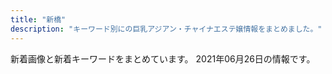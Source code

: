 ```yaml
---
title: "新橋"
description: "キーワード別にの巨乳アジアン・チャイナエステ嬢情報をまとめました。"
---
```


新着画像と新着キーワードをまとめています。
2021年06月26日の情報です。

<DmmAffiliateIns />
<KeywordTable
  shops={
    [
    {
        "keywords": {},
        "name": "\u672a\u6765",
        "url": "http://kokoro-spa.info/",
        "station": "JR\u65b0\u6a4b\u99c5\u70cf\u68ee\u53e3",
        "img_links": [
            "http://kokoro-spa.info/img/ttl_info.png",
            "http://kokoro-spa.info/img/pickup.jpg",
            "http://kokoro-spa.info/img/shop/kanban.jpg",
            "http://kokoro-spa.info/img/ttl_news.png",
            "http://kokoro-spa.info/img/qrcode.png",
            "http://kokoro-spa.info/img/shop/no-pic.jpg",
            "http://kokoro-spa.info/img/slider/2.jpg"
        ]
    },
    {
        "station": "JR\u6d5c\u677e\u753a\u99c5\u5357\u53e3",
        "name": "\u6c34\u7121\u6708\uff5e\u307f\u306a\u3065\u304d\uff5e",
        "url": "https://minazuki-tokyo.com/",
        "keywords": {
            "87": 4,
            "83": 4,
            "90": 4,
            "86": 4,
            "85": 4
        },
        "img_links": [
            "https://minazuki-tokyo.com/wp-content/uploads/2021/02/top2.png",
            "https://minazuki-tokyo.com/wp-content/uploads/2021/02/koyuri.png",
            "https://minazuki-tokyo.com/wp-content/uploads/2021/02/haru.png",
            "https://minazuki-tokyo.com/wp-content/uploads/2021/02/ayu.png",
            "https://minazuki-tokyo.com/wp-content/uploads/2020/11/photo02.png",
            "https://minazuki-tokyo.com/wp-content/uploads/2021/02/sm01.png",
            "https://minazuki-tokyo.com/wp-content/uploads/2020/11/photo01.png",
            "https://minazuki-tokyo.com/wp-content/uploads/2021/02/top1.png",
            "https://minazuki-tokyo.com/wp-content/uploads/2021/02/t03.png",
            "https://minazuki-tokyo.com/wp-content/uploads/2021/02/t01.png",
            "https://minazuki-tokyo.com/wp-content/uploads/2021/02/yuyu.png",
            "https://minazuki-tokyo.com/wp-content/uploads/2020/11/photo05.png",
            "https://minazuki-tokyo.com/wp-content/uploads/2021/02/haru.jpg",
            "https://minazuki-tokyo.com/wp-content/uploads/2021/02/ayu.jpg",
            "https://minazuki-tokyo.com/wp-content/uploads/2021/02/sm03.png",
            "https://minazuki-tokyo.com/wp-content/uploads/2021/03/top10.png",
            "https://minazuki-tokyo.com/wp-content/uploads/2020/11/photo04.png",
            "https://minazuki-tokyo.com/wp-content/uploads/2021/02/yumi.jpg",
            "https://minazuki-tokyo.com/wp-content/uploads/2021/02/t05.png",
            "https://minazuki-tokyo.com/wp-content/uploads/2021/02/t07.png",
            "https://minazuki-tokyo.com/wp-content/uploads/2021/02/t08.png",
            "https://minazuki-tokyo.com/wp-content/uploads/2021/02/price.png",
            "https://minazuki-tokyo.com/wp-content/uploads/2021/02/cam.png",
            "https://minazuki-tokyo.com/wp-content/uploads/2021/02/koyuri-1.jpg",
            "https://minazuki-tokyo.com/wp-content/uploads/2021/02/sm04.png",
            "https://minazuki-tokyo.com/wp-content/uploads/2021/02/yumi.png",
            "https://minazuki-tokyo.com/wp-content/uploads/2021/02/t06.png",
            "https://minazuki-tokyo.com/wp-content/uploads/2021/02/t02.png",
            "https://minazuki-tokyo.com/wp-content/uploads/2021/02/t04.png",
            "https://minazuki-tokyo.com/wp-content/uploads/2021/02/yuyu2.jpg",
            "https://minazuki-tokyo.com/wp-content/uploads/2020/11/photo03.png",
            "https://minazuki-tokyo.com/wp-content/uploads/2021/02/sm02.png",
            "https://minazuki-tokyo.com/wp-content/uploads/2021/02/2-09.png"
        ]
    },
    {
        "img_links": [
            "http://shiawase.mssg.jp/images/staff/staff_top.jpg",
            "http://shiawase.mssg.jp/images/gallery/gallery_404.jpg",
            "http://shiawase.mssg.jp/images/gallery/gallery_103.jpg",
            "http://shiawase.mssg.jp/images/staff_image/staff_d08b.jpg",
            "http://shiawase.mssg.jp/images/top/top_03.jpg",
            "http://shiawase.mssg.jp/images/gallery/gallery_102.jpg",
            "http://shiawase.mssg.jp/images/staff/sta_04.jpg",
            "http://shiawase.mssg.jp/images/staff/sta_021.jpg",
            "http://shiawase.mssg.jp/images/staff/sta_022.jpg",
            "http://shiawase.mssg.jp/images/system/syatem_303.jpg",
            "http://shiawase.mssg.jp/images/staff_one/staff_one_03.jpg",
            "http://shiawase.mssg.jp/images/staff_one/staff_one_07.png",
            "http://shiawase.mssg.jp/images/home/QR.png",
            "http://shiawase.mssg.jp/images/home/index_qup.jpg",
            "http://shiawase.mssg.jp/images/system/syatem_301.jpg",
            "http://shiawase.mssg.jp/images/gallery/gallery_top.jpg",
            "http://shiawase.mssg.jp/images/system/syatem_302.jpg",
            "http://shiawase.mssg.jp/images/home/index_tel.jpg",
            "http://shiawase.mssg.jp/images/top/top_04.jpg",
            "http://shiawase.mssg.jp/images/staff_image/staff_d010a.jpg",
            "http://shiawase.mssg.jp/images/home/index_04.jpg",
            "http://shiawase.mssg.jp/images/top/top_06.jpg",
            "http://shiawase.mssg.jp/images/staff/sta_015.jpg",
            "http://shiawase.mssg.jp/images/gallery/gallery_104.jpg",
            "http://shiawase.mssg.jp/images/staff_one/staff_one_top.jpg",
            "http://shiawase.mssg.jp/images/top/top_08.png",
            "http://shiawase.mssg.jp/images/staff_one/staff_one_01.jpg",
            "http://shiawase.mssg.jp/images/staff_image/staff_d08a.jpg",
            "http://shiawase.mssg.jp/images/staff_image/staff_d07a.jpg",
            "http://shiawase.mssg.jp/images/staff_one/staff_one_02.jpg",
            "http://shiawase.mssg.jp/images/gallery/gallery_403.jpg",
            "http://shiawase.mssg.jp/images/top/top_01.jpg",
            "http://shiawase.mssg.jp/images/staff/sta_023.jpg",
            "http://shiawase.mssg.jp/images/staff_one/staff_one_05.jpg",
            "http://shiawase.mssg.jp/images/top/top_05.jpg",
            "http://shiawase.mssg.jp/images/gallery/gallery_401.jpg",
            "http://shiawase.mssg.jp/images/staff_one/staff_one_04.jpg",
            "http://shiawase.mssg.jp/images/gallery/gallery_402.jpg",
            "http://shiawase.mssg.jp/images/gallery/gallery_101.jpg",
            "http://shiawase.mssg.jp/images/staff/sta_0z9.jpg",
            "http://shiawase.mssg.jp/images/staff/sta_0z11.jpg",
            "http://shiawase.mssg.jp/images/staff_image/staff_d07b.jpg",
            "http://shiawase.mssg.jp/images/staff_one/staff_one_08.png",
            "http://shiawase.mssg.jp/images/home/index_03.jpg",
            "http://shiawase.mssg.jp/images/staff/sta_0z8.jpg",
            "http://shiawase.mssg.jp/images/gallery/gallery_01.jpg",
            "http://shiawase.mssg.jp/images/staff/sta_012.jpg",
            "http://shiawase.mssg.jp/images/top/top_02.jpg",
            "http://shiawase.mssg.jp/images/home/index_page_top.jpg",
            "http://shiawase.mssg.jp/images/home/top_qp.jpg",
            "http://shiawase.mssg.jp/images/staff/sta_010.jpg"
        ],
        "name": "\u3057\u3042\u308f\u305b\uff5eSHIAWASE\uff5e",
        "url": "http://shiawase.mssg.jp/",
        "keywords": {},
        "station": "JR\u7530\u753a\u99c5\u897f\u53e3"
    },
    {
        "name": "Aroma Coco8",
        "station": "JR\u65b0\u6a4b\u99c5\u70cf\u68ee\u53e3",
        "keywords": {
            "E": 6,
            "D": 5,
            "G": 1,
            "\u30bb\u30af\u30b7\u30fc": 1,
            "F": 1,
            "\u4e73": 3,
            "\u80f8": 2
        },
        "url": "https://aroma-queen.work/",
        "img_links": [
            "https://aroma-queen.work/images/st/st_angel_2.jpg",
            "https://aroma-queen.work/images/st/st_pink_2.jpg",
            "https://aroma-queen.work/images/st/st_kaori_2.jpg",
            "https://aroma-queen.work/images/st/st_maisy.jpg",
            "https://aroma-queen.work/images/st/st_hana_1.jpg",
            "https://aroma-queen.work/images/st/st_saya_1.jpg",
            "https://aroma-queen.work/images/st/st_koy_2.jpg",
            "https://aroma-queen.work/images/st/st_hana_2.jpg",
            "https://aroma-queen.work/images/st/st_dan_2.jpg",
            "https://aroma-queen.work/images/st/st_17.jpg",
            "https://aroma-queen.work/images/st/st_koko.jpg",
            "https://aroma-queen.work/images/st/st_jerry.jpg",
            "https://aroma-queen.work/images/st/st_bibi.jpg",
            "https://aroma-queen.work/images/st/st_20.jpg",
            "https://aroma-queen.work/images/st/st_joy_1.jpg",
            "https://aroma-queen.work/images/st/st_dan_1.jpg",
            "https://aroma-queen.work/images/st/st_ai_1.jpg",
            "https://aroma-queen.work/images/st/st_yuri_3.jpg",
            "https://aroma-queen.work/images/st/st_bibi_2.jpg",
            "https://aroma-queen.work/images/st/st_ou_3.jpg",
            "https://aroma-queen.work/images/st/st_aigo.jpg",
            "https://aroma-queen.work/images/st/st_pink_3.jpg",
            "https://aroma-queen.work/images/week_campaign.jpg",
            "https://aroma-queen.work/images/st/st_14_1.jpg",
            "https://aroma-queen.work/images/st/st_party_2.jpg",
            "https://aroma-queen.work/images/st/st_angel_3.jpg",
            "https://aroma-queen.work/images/st/st_maya_1.jpg",
            "https://aroma-queen.work/images/st/st_rena_2.jpg",
            "https://aroma-queen.work/images/st/st_cake_1.jpg",
            "https://aroma-queen.work/images/st/st_bibi_1.jpg",
            "https://aroma-queen.work/images/st/st_cindy.jpg",
            "https://aroma-queen.work/images/st/st_yuri_4.jpg",
            "https://aroma-queen.work/images/st/st_nanako.jpg",
            "https://aroma-queen.work/images/st/st_mai_1.jpg",
            "https://aroma-queen.work/images/st/st_21.jpg",
            "https://aroma-queen.work/images/st/st_min_2.jpg",
            "https://aroma-queen.work/images/top_campaign_spring.jpg",
            "https://aroma-queen.work/images/st/st_18.jpg",
            "https://aroma-queen.work/images/st/st_lucy_3.jpg",
            "https://aroma-queen.work/images/top.png",
            "https://aroma-queen.work/images/st/st_5_2.jpg",
            "https://aroma-queen.work/images/st/st_mayumi_2.jpg",
            "https://aroma-queen.work/images/st/st_5_1.jpg",
            "https://aroma-queen.work/images/st/st_chiba_2.jpg",
            "https://aroma-queen.work/images/st/st_joy.jpg",
            "https://aroma-queen.work/images/st/st_ou_1.jpg",
            "https://aroma-queen.work/images/st/st_rei_2.jpg",
            "https://aroma-queen.work/images/st/st_risa_1.jpg",
            "https://aroma-queen.work/images/st/st_nori.jpg",
            "https://aroma-queen.work/images/st/st_.jpg",
            "https://aroma-queen.work/images/st/st_yuri_2.jpg",
            "https://aroma-queen.work/images/st/st_nami_1.jpg",
            "https://aroma-queen.work/images/st/st_kou1.jpg",
            "https://aroma-queen.work/images/st/st_yuri.jpg",
            "https://aroma-queen.work/images/st/st_honey_1.jpg",
            "https://aroma-queen.work/images/st/st_13.jpg",
            "https://aroma-queen.work/images/st/st_ai1.jpg",
            "https://aroma-queen.work/images/st/st_25.jpg",
            "https://aroma-queen.work/images/st/st_gei.jpg",
            "https://aroma-queen.work/images/st/st_yuyu.jpg",
            "https://aroma-queen.work/images/st/st_yumi.jpg",
            "https://aroma-queen.work/images/st/st_22.jpg",
            "https://aroma-queen.work/images/st/st_sofea_2.jpg",
            "https://aroma-queen.work/images/st/st_ryuu_2.jpg",
            "https://aroma-queen.work/images/st/st_nanako2.jpg",
            "https://aroma-queen.work/images/st/st_mimi_1.jpg",
            "https://aroma-queen.work/images/st/st_get_3.jpg",
            "https://aroma-queen.work/images/st/st_sayuri_1.jpg",
            "https://aroma-queen.work/images/st/st_rei_3.jpg",
            "https://aroma-queen.work/images/st/st_saya_2.jpg",
            "https://aroma-queen.work/images/st/st_miki.jpg",
            "https://aroma-queen.work/images/st/st_mirror_3.jpg",
            "https://aroma-queen.work/images/st/st_kaori_1.jpg",
            "https://aroma-queen.work/images/st/st_huxa.jpg",
            "https://aroma-queen.work/images/st/st_ami_2.jpg",
            "https://aroma-queen.work/images/st/st_mayumi_1.jpg",
            "https://aroma-queen.work/images/st/st_7_1.jpg",
            "https://aroma-queen.work/images/st/st_eri.jpg",
            "https://aroma-queen.work/images/st/st_kou2.jpg",
            "https://aroma-queen.work/images/st/st_nuna.jpg",
            "https://aroma-queen.work/images/st/st_koko_1.jpg",
            "https://aroma-queen.work/images/st/st_aya.jpg",
            "https://aroma-queen.work/images/st/st_rinda_1.jpg",
            "https://aroma-queen.work/images/st/st_shizuka_1.jpg",
            "https://aroma-queen.work/images/st/st_rinda_2.jpg",
            "https://aroma-queen.work/images/st/st_rei.jpg",
            "https://aroma-queen.work/images/st/st_aya_1.jpg",
            "https://aroma-queen.work/images/st/st_10_1.jpg",
            "https://aroma-queen.work/images/st/st_four1.jpg",
            "https://aroma-queen.work/images/st/st_ai.jpg",
            "https://aroma-queen.work/images/st/st_nina_3.jpg",
            "https://aroma-queen.work/images/st/st_nana.jpg",
            "https://aroma-queen.work/images/st/st_min_4.jpg",
            "https://aroma-queen.work/images/st/st_jasmine_1.jpg",
            "https://aroma-queen.work/images/top2.png",
            "https://aroma-queen.work/images/st/st_coco_1.jpg",
            "https://aroma-queen.work/images/st/st_chiba_1.jpg",
            "https://aroma-queen.work/images/st/st_hara.jpg",
            "https://aroma-queen.work/images/st/st_nana_1.jpg",
            "https://aroma-queen.work/images/st/st_kiki2.jpg",
            "https://aroma-queen.work/images/st/st_hara3.jpg",
            "https://aroma-queen.work/images/st/st_pink_1.jpg",
            "https://aroma-queen.work/images/st/st_10_2.jpg",
            "https://aroma-queen.work/images/st/st_anan.jpg",
            "https://aroma-queen.work/images/st/st_emi_1.jpg",
            "https://aroma-queen.work/images/st/st_saya_0.jpg",
            "https://aroma-queen.work/images/st/st_kiki_1.jpg",
            "https://aroma-queen.work/images/st/st_nanako3.jpg",
            "https://aroma-queen.work/images/st/st_ou_2.jpg",
            "https://aroma-queen.work/images/st/st_19.jpg",
            "https://aroma-queen.work/images/st/st_jj_1.jpg",
            "https://aroma-queen.work/images/st/st_chiba_4.jpg",
            "https://aroma-queen.work/images/st/st_5_3.jpg",
            "https://aroma-queen.work/images/st/st_minto_1.jpg",
            "https://aroma-queen.work/images/st/st_rinda_6.jpg",
            "https://aroma-queen.work/images/st/st_sakura_1.jpg",
            "https://aroma-queen.work/images/st/st_pink_4.jpg",
            "https://aroma-queen.work/images/st/st_aiko_1.jpg",
            "https://aroma-queen.work/images/st/st_nuna3.jpg",
            "https://aroma-queen.work/images/st/st_nan.jpg",
            "https://aroma-queen.work/images/top_campaign_dec.jpg",
            "https://aroma-queen.work/images/st/st_joy_2.jpg",
            "https://aroma-queen.work/images/st/st_mirror_2.jpg",
            "https://aroma-queen.work/images/st/st_kei.jpg",
            "https://aroma-queen.work/images/st/st_aiko_2.jpg",
            "https://aroma-queen.work/images/st/st_emi.jpg",
            "https://aroma-queen.work/images/st/st_16_1.jpg"
        ]
    },
    {
        "keywords": {},
        "station": "JR\u7530\u753a\u99c5\u897f\u53e3",
        "img_links": [
            "https://static.wixstatic.com/media/c0eb72_9f57c6ba804e4a55805040f7832a3bb9~mv2.png",
            "https://static.wixstatic.com/media/c0eb72_026f8703429f4d1a93067d6664ba9e24~mv2.png",
            "https://static.wixstatic.com/media/c0eb72_068fd8e3a6034963bb1dcf1002759294~mv2.png",
            "https://static.wixstatic.com/media/c0eb72_43f5a28bd3004602b64ed4bc3095af0e~mv2.png",
            "https://static.wixstatic.com/media/c0eb72_349ce6f6faed4c09b9ec1e412ba7a370~mv2.jpg"
        ],
        "name": "\u68ee\u306e\u9999",
        "url": "https://www.morinokaori-massage.com/"
    },
    {
        "keywords": {},
        "url": "http://yukizhouse00.web.fc2.com/",
        "img_links": [
            "http://yukizhouse00.web.fc2.com/images/portfolio/work-6.jpg",
            "http://yukizhouse00.web.fc2.com/images/portfolio/work-5.jpg",
            "http://yukizhouse00.web.fc2.com/images/slider/slid1.jpg",
            "http://yukizhouse00.web.fc2.com/images/portfolio/work-4.jpg",
            "http://yukizhouse00.web.fc2.com/images/slider/slid2.jpg",
            "http://yukizhouse00.web.fc2.com/images/portfolio/work-3.jpg",
            "http://yukizhouse00.web.fc2.com/images/portfolio/work-2.jpg",
            "http://yukizhouse00.web.fc2.com/images/portfolio/work-1.jpg"
        ],
        "name": "Yuki\u2019s House",
        "station": "JR\u6d5c\u677e\u753a\u99c5\u5357\u53e3"
    },
    {
        "name": "\u3082\u307f\u6975",
        "keywords": {
            "E": 4,
            "\u30bb\u30af\u30b7\u30fc": 3,
            "87": 28,
            "D": 20,
            "C": 19
        },
        "img_links": [
            "http://www.momigoku.mensest.com/files/001-02.jpg",
            "http://www.momigoku.mensest.com/files/002-03.jpg",
            "http://www.momigoku.mensest.com/files/003-02.jpg",
            "http://www.momigoku.mensest.com/files/007-03.jpg",
            "http://www.momigoku.mensest.com/files/004.jpg",
            "http://www.momigoku.mensest.com/images/mobile.jpg",
            "http://www.momigoku.mensest.com/files/007-02.jpg",
            "http://www.momigoku.mensest.com/files/004-03.jpg",
            "http://www.momigoku.mensest.com/files/007.jpg",
            "http://www.momigoku.mensest.com/files/006-02.jpg",
            "http://www.momigoku.mensest.com/files/005.jpg",
            "http://www.momigoku.mensest.com/files/006.jpg",
            "http://www.momigoku.mensest.com/images/r3.jpg",
            "http://www.momigoku.mensest.com/photo_news/upimg/8319560bd95f8c3e68_0.jpg",
            "http://www.momigoku.mensest.com/files/003.jpg",
            "http://www.momigoku.mensest.com/files/003-03.jpg",
            "http://www.momigoku.mensest.com/files/005-03.jpg",
            "http://www.momigoku.mensest.com/photo_news/upimg/3223360c02f1517deb_0.jpg",
            "http://www.momigoku.mensest.com/files/002-02.jpg",
            "http://www.momigoku.mensest.com/images/line.png",
            "http://www.momigoku.mensest.com/files/005-02.jpg",
            "http://www.momigoku.mensest.com/files/001-03.jpg",
            "http://www.momigoku.mensest.com/files/002.jpg",
            "http://www.momigoku.mensest.com/files/004-02.jpg",
            "http://www.momigoku.mensest.com/files/006-03.jpg",
            "http://www.momigoku.mensest.com/files/001.jpg"
        ],
        "url": "http://www.momigoku.mensest.com/",
        "station": "JR\u65b0\u6a4b\u99c5\u70cf\u68ee\u53e3"
    },
    {
        "img_links": [
            "http://www.es-tokyo.link/images/mobile.jpg",
            "http://www.es-tokyo.link/images/interior_t.jpg",
            "http://www.es-tokyo.link/images/25.jpg",
            "http://www.es-tokyo.link/img/momoko1.jpg",
            "http://www.es-tokyo.link/images/30.jpg",
            "http://www.es-tokyo.link/img/izumi1.jpg",
            "http://www.es-tokyo.link/images/20.jpg",
            "http://www.es-tokyo.link/images/news.jpg",
            "http://www.es-tokyo.link/images/sys2.jpg",
            "http://www.es-tokyo.link/img/naomi1.jpg",
            "http://www.es-tokyo.link/img/kaori1.jpg",
            "http://www.es-tokyo.link/images/sys1.jpg",
            "http://www.es-tokyo.link/img/yui1.jpg",
            "http://www.es-tokyo.link/images/24.jpg",
            "http://www.es-tokyo.link/images/tel.jpg",
            "http://www.es-tokyo.link/images/int1.jpg",
            "http://www.es-tokyo.link/img/hikari1.jpg",
            "http://www.es-tokyo.link/img/ami1.jpg",
            "http://www.es-tokyo.link/images/19.jpg",
            "http://www.es-tokyo.link/images/head.jpg",
            "http://www.es-tokyo.link/images/27.jpg",
            "http://www.es-tokyo.link/images/b1.jpg",
            "http://www.es-tokyo.link/images/staff_t.jpg",
            "http://www.es-tokyo.link/images/22.jpg",
            "http://www.es-tokyo.link/images/s1.png",
            "http://www.es-tokyo.link/img/erin2.jpg",
            "http://www.es-tokyo.link/images/b2.jpg",
            "http://www.es-tokyo.link/img/rin1.jpg",
            "http://www.es-tokyo.link/img/suzu1.jpg",
            "http://www.es-tokyo.link/images/32.jpg",
            "http://www.es-tokyo.link/images/31.jpg",
            "http://www.es-tokyo.link/images/5.jpg",
            "http://www.es-tokyo.link/images/28.jpg",
            "http://www.es-tokyo.link/img/minami1.jpg",
            "http://www.es-tokyo.link/images/newface.jpg",
            "http://www.es-tokyo.link/images/b3.jpg",
            "http://www.es-tokyo.link/images/9.jpg",
            "http://www.es-tokyo.link/img/mayu1.jpg",
            "http://www.es-tokyo.link/img/minami2.jpg",
            "http://www.es-tokyo.link/images/3.jpg",
            "http://www.es-tokyo.link/img/miwa1.jpg",
            "http://www.es-tokyo.link/images/23.jpg",
            "http://www.es-tokyo.link/img/izumi2.jpg",
            "http://www.es-tokyo.link/images/int2.jpg",
            "http://www.es-tokyo.link/img/erin1.jpg",
            "http://www.es-tokyo.link/img/emili1.jpg"
        ],
        "station": "JR\u6d5c\u677e\u753a\u99c5\u5357\u53e3",
        "keywords": {},
        "url": "http://www.es-tokyo.link",
        "name": "Pandora*\u30d1\u30f3\u30c9\u30e9"
    },
    {
        "station": "JR\u65b0\u6a4b\u99c5\u70cf\u68ee\u53e3",
        "img_links": [
            "http://es-leon.link/photos/sites/45/2021/03/202103310417001.jpg",
            "http://es-leon.link/photos/sites/45/2021/02/2021022815420713.jpg",
            "http://es-leon.link/images/pagetop.jpg",
            "http://es-leon.link/photos/sites/45/2021/02/202102281658118.jpg",
            "http://es-leon.link/photos/sites/45/2020/10/2020100103284496.jpg",
            "http://es-leon.link/images/card.png",
            "http://es-leon.link/photos/sites/45/2021/04/2021043013393443.jpg",
            "http://es-leon.link/photos/sites/45/2021/04/2021043013395329.jpg",
            "http://es-leon.link/photos/sites/45/2021/04/202104301753091.jpg",
            "http://es-leon.link/photos/sites/45/2021/04/2021043018143110.jpg",
            "http://es-leon.link/images/slider02.jpg",
            "http://es-leon.link/photos/sites/45/2021/05/2021053003333110.jpg",
            "http://es-leon.link/photos/sites/45/2021/05/2021050416550882.jpg",
            "http://es-leon.link/images/profile.png",
            "http://es-leon.link/photos/sites/45/2021/03/2021033111035026.jpg",
            "http://es-leon.link/photos/sites/45/2021/02/2021022702210178.jpg",
            "http://es-leon.link/images/slider03.jpg",
            "http://es-leon.link/photos/sites/45/2021/03/2021033111023925.jpg",
            "http://es-leon.link/images/guide1.jpg",
            "http://es-leon.link/images/slider00.jpg",
            "http://es-leon.link/images/nav_link05_no.png",
            "http://es-leon.link/images/lineline.png",
            "http://es-leon.link/images/guide8.jpg",
            "http://es-leon.link/photos/sites/45/2021/04/2021043013400012.jpg",
            "http://es-leon.link/images/guide3.jpg",
            "http://es-leon.link/photos/sites/45/2021/05/2021050301212645.jpg",
            "http://es-leon.link/photos/sites/45/2021/05/2021053003320163.jpg",
            "http://es-leon.link/photos/sites/45/2021/02/2021022815431041.jpg",
            "http://es-leon.link/photos/sites/45/2020/10/2020101318402898.jpg",
            "http://es-leon.link/photos/sites/45/2021/05/2021050801322582.jpg",
            "http://es-leon.link/images/qr.png",
            "http://es-leon.link/photos/sites/45/2021/05/2021050612481738.jpg",
            "http://es-leon.link/photos/sites/45/2021/05/2021050416545177.jpg",
            "http://es-leon.link/photos/sites/45/2021/05/2021051217263416.jpg",
            "http://es-leon.link/images/nav_link03_no.png",
            "http://es-leon.link/photos/sites/45/2021/05/2021052608061121.jpg",
            "http://es-leon.link/photos/sites/45/2020/10/202010010328436.jpg",
            "http://es-leon.link/photos/sites/45/2021/05/2021050801323975.jpg",
            "http://es-leon.link/images/header.png",
            "http://es-leon.link/photos/sites/45/2021/05/2021052608044541.jpg",
            "http://es-leon.link/photos/sites/45/2021/04/2021041118451354.jpg",
            "http://es-leon.link/photos/sites/45/2021/02/2021022813195234.jpg",
            "http://es-leon.link/images/guide2.jpg",
            "http://es-leon.link/photos/sites/45/2020/10/2020101404192576.jpg",
            "http://es-leon.link/images/guide5.jpg",
            "http://es-leon.link/photos/sites/45/2021/05/2021050612492894.jpg",
            "http://es-leon.link/photos/sites/45/2021/03/2021033111032173.jpg",
            "http://es-leon.link/photos/sites/45/2021/03/2021033111033425.jpg",
            "http://es-leon.link/photos/sites/45/2021/05/2021053003331795.jpg",
            "http://es-leon.link/photos/sites/45/2021/05/2021052608131497.jpg",
            "http://es-leon.link/photos/sites/45/2020/10/2020100103205050.jpg",
            "http://es-leon.link/images/nav_link06_no.png",
            "http://es-leon.link/photos/sites/45/2021/03/2021031222420647.jpg",
            "http://es-leon.link/photos/sites/45/2021/05/2021050801330145.jpg",
            "http://es-leon.link/images/guide2.png",
            "http://es-leon.link/photos/sites/45/2021/02/2021022813203297.jpg",
            "http://es-leon.link/photos/sites/45/2021/03/2021041002184750.jpg",
            "http://es-leon.link/photos/sites/45/2021/06/2021062605513683.jpg",
            "http://es-leon.link/photos/sites/45/2021/04/2021041118464285.jpg",
            "http://es-leon.link/images/img_info.jpg",
            "http://es-leon.link/images/guide1.png",
            "http://es-leon.link/photos/sites/45/2020/10/2020101318300043.jpg",
            "http://es-leon.link/images/nav_link01_no.png",
            "http://es-leon.link/images/nav_link07_no.png",
            "http://es-leon.link/images/nav_link04_no.png",
            "http://es-leon.link/photos/sites/45/2020/10/2020101318294854.jpg",
            "http://es-leon.link/photos/sites/45/2021/02/2021021014235421.jpg",
            "http://es-leon.link/images/guide4.jpg",
            "http://es-leon.link/photos/sites/45/2021/03/2021031222423325.jpg",
            "http://es-leon.link/photos/sites/45/2021/05/2021050617464464.jpg",
            "http://es-leon.link/images/slider04.jpg",
            "http://es-leon.link/images/nav_link02_no.png",
            "http://es-leon.link/photos/sites/45/2020/10/2020100103205130.jpg",
            "http://es-leon.link/images/slider01.jpg",
            "http://es-leon.link/photos/sites/45/2020/11/2020111904152242.jpg",
            "http://es-leon.link/images/guide7.jpg",
            "http://es-leon.link/photos/sites/45/2020/10/2020101318404076.jpg",
            "http://es-leon.link/images/guide6.jpg",
            "http://es-leon.link/photos/sites/45/2021/06/2021061018070213.jpg"
        ],
        "keywords": {
            "86": 3,
            "85": 8,
            "\u80f8": 1,
            "88": 6,
            "92": 3,
            "84": 5,
            "87": 2,
            "90": 2
        },
        "url": "http://es-leon.link/",
        "name": "LEON"
    },
    {
        "name": "Tami",
        "url": "http://body-heal.net/",
        "img_links": [
            "http://body-heal.net/uploadfiles/images/campaignBodyHealNet.jpg",
            "http://body-heal.net/images/access/05.jpg",
            "http://body-heal.net/images/access/02.jpg",
            "http://body-heal.net/images/show.jpg",
            "http://body-heal.net/staffPhoto/b20180721035111.jpg",
            "http://body-heal.net/images/store/06.jpg",
            "http://body-heal.net/staffPhoto/b20190608220420.jpg",
            "http://body-heal.net/staffPhoto/b20190120201033.jpg",
            "http://body-heal.net/images/store/05.jpg",
            "http://body-heal.net/images/access/01.jpg",
            "http://body-heal.net/images/store/04.jpg",
            "http://body-heal.net/images/access/03.jpg",
            "http://body-heal.net/images/store/01.jpg",
            "http://body-heal.net/staffPhoto/b20190218130854.jpg",
            "http://body-heal.net/staffPhoto/b20190117105438.jpg",
            "http://body-heal.net/images/access/04.jpg",
            "http://body-heal.net/staffPhoto/b20190608222039.jpg",
            "http://body-heal.net/staffPhoto/b20180926231950.jpg",
            "http://body-heal.net/js/sliderLine/slide_prev.png",
            "http://body-heal.net/js/sliderLine/slide_next.png"
        ],
        "station": "JR\u7530\u753a\u99c5\u4e09\u7530\u53e3",
        "keywords": {
            "87": 6,
            "E": 6,
            "84": 4,
            "85": 4,
            "88": 10
        }
    },
    {
        "keywords": {
            "D": 1,
            "E": 1,
            "F": 1
        },
        "img_links": [
            "https://hamamatsucho-mensesthe.com/staff/yuyu-l1.jpg",
            "https://hamamatsucho-mensesthe.com/2018/12/21/yuyu-s1.jpg",
            "https://hamamatsucho-mensesthe.com/staff/yoko-l1.jpg",
            "https://hamamatsucho-mensesthe.com/icon/line.png",
            "https://hamamatsucho-mensesthe.com/2017/10/08/ruru-s1.jpg",
            "https://hamamatsucho-mensesthe.com/2018/03/02/anna-s1.jpg",
            "https://hamamatsucho-mensesthe.com/nana03.png",
            "https://hamamatsucho-mensesthe.com/staff2/wp-content/uploads/2021/06/miki01.png",
            "https://hamamatsucho-mensesthe.com/room/1.jpg",
            "https://hamamatsucho-mensesthe.com/button/home.png",
            "https://hamamatsucho-mensesthe.com/kumi1.jpg",
            "https://hamamatsucho-mensesthe.com/images/clear.png",
            "https://hamamatsucho-mensesthe.com/staff/arisa-l1.jpg",
            "https://hamamatsucho-mensesthe.com/room/2.jpg",
            "https://hamamatsucho-mensesthe.com/images/main-sp.jpg",
            "https://hamamatsucho-mensesthe.com/images/flower.png",
            "https://hamamatsucho-mensesthe.com/2018/11/23/arisa-s1.jpg",
            "https://hamamatsucho-mensesthe.com/staff/nana-l1.jpg",
            "https://hamamatsucho-mensesthe.com/images/header3.png",
            "https://hamamatsucho-mensesthe.com/menu/info.png",
            "https://hamamatsucho-mensesthe.com/staff/nana-s1.jpg",
            "https://hamamatsucho-mensesthe.com/room/4.jpg",
            "https://hamamatsucho-mensesthe.com/staff/arisa-s1.jpg",
            "https://hamamatsucho-mensesthe.com/icon/google_plus.png",
            "https://hamamatsucho-mensesthe.com/room/esthe1.jpg",
            "https://hamamatsucho-mensesthe.com/staff/koko-s1.jpg",
            "https://hamamatsucho-mensesthe.com/2018/06/08/hana-s2.jpg",
            "https://hamamatsucho-mensesthe.com/menu/home.png",
            "https://hamamatsucho-mensesthe.com/room/esthe3.jpg",
            "https://hamamatsucho-mensesthe.com/icon/twitter.png",
            "https://hamamatsucho-mensesthe.com/staff/yuyu-s1.jpg",
            "https://hamamatsucho-mensesthe.com/menu/friend.png",
            "https://hamamatsucho-mensesthe.com/images/main1.jpg",
            "https://hamamatsucho-mensesthe.com/menu/gallery.png",
            "https://hamamatsucho-mensesthe.com/staff2/wp-content/uploads/2021/06/linko05.png",
            "https://hamamatsucho-mensesthe.com/staff/koko-l1.jpg",
            "https://hamamatsucho-mensesthe.com/miyuki01.png",
            "https://hamamatsucho-mensesthe.com/images/footer-r.png",
            "https://hamamatsucho-mensesthe.com/button/staff.png",
            "https://hamamatsucho-mensesthe.com/room/3.jpg",
            "https://hamamatsucho-mensesthe.com/images/footer-l.png",
            "https://hamamatsucho-mensesthe.com/menu/sche.png",
            "https://hamamatsucho-mensesthe.com/2018/06/12/yoko-s1.jpg",
            "https://hamamatsucho-mensesthe.com/button/sche.png",
            "https://hamamatsucho-mensesthe.com/staff2/wp-content/uploads/2021/06/hime01.png",
            "https://hamamatsucho-mensesthe.com/room/esthe2.jpg",
            "https://hamamatsucho-mensesthe.com/icon/facebook.png",
            "https://hamamatsucho-mensesthe.com/staff/yoko-s1.jpg",
            "https://hamamatsucho-mensesthe.com/kumi2.jpg",
            "https://hamamatsucho-mensesthe.com/2018/12/21/koko-s1.jpg"
        ],
        "name": "Oriental Spa",
        "url": "https://hamamatsucho-mensesthe.com/",
        "station": "JR\u6d5c\u677e\u753a\u99c5\u5317\u53e3"
    },
    {
        "station": "JR\u7530\u753a\u99c5\u6771\u53e3",
        "url": "http://www.k-harunoie.info/",
        "name": "\u6625\u306e\u5bb6",
        "keywords": {},
        "img_links": [
            "http://www.k-harunoie.info/imge/staff_t.jpg",
            "http://www.k-harunoie.info/imge/sys.png",
            "http://www.k-harunoie.info/imge/int2.png",
            "http://www.k-harunoie.info/imge/p-2.jpg",
            "http://www.k-harunoie.info/imge/p-4.jpg",
            "http://www.k-harunoie.info/imge/service3.jpg",
            "http://www.k-harunoie.info/imge/interior_t.jpg",
            "http://www.k-harunoie.info/imge/service1.jpg",
            "http://www.k-harunoie.info/imge/p-1.jpg",
            "http://www.k-harunoie.info/imge/s1.png",
            "http://www.k-harunoie.info/imge/tel.png",
            "http://www.k-harunoie.info/imge/ta.png",
            "http://www.k-harunoie.info/imge/botton.jpg",
            "http://www.k-harunoie.info/imge/p-5.jpg",
            "http://www.k-harunoie.info/imge/s0.png",
            "http://www.k-harunoie.info/imge/service2.jpg"
        ]
    },
    {
        "station": "JR\u7530\u753a\u99c5\u6771\u53e3",
        "keywords": {
            "C": 16
        },
        "url": "http://tamachi-en.link/",
        "name": "\u7e01",
        "img_links": [
            "http://tamachi-en.link/images/g4.jpg",
            "http://tamachi-en.link/images/top.jpg",
            "http://tamachi-en.link/images/new1.jpg",
            "http://tamachi-en.link/images/g5.jpg",
            "http://tamachi-en.link/images/g0.jpg",
            "http://tamachi-en.link/images/mobile.png",
            "http://tamachi-en.link/images/g3.jpg",
            "http://tamachi-en.link/images/sakula.jpg",
            "http://tamachi-en.link/images/zi_staff.png",
            "http://tamachi-en.link/images/g6.jpg",
            "http://tamachi-en.link/images/g1.jpg",
            "http://tamachi-en.link/images/g2.jpg",
            "http://tamachi-en.link/images/zi_link.png",
            "http://tamachi-en.link/images/g8.jpg"
        ]
    },
    {
        "img_links": [
            "http://www.shiawasenojikan.esjp.info/files/015.jpg",
            "http://www.shiawasenojikan.esjp.info/images/mobile.jpg",
            "http://www.shiawasenojikan.esjp.info/files/003-03.jpg",
            "http://www.shiawasenojikan.esjp.info/images/int2.jpg",
            "http://www.shiawasenojikan.esjp.info/images/tel.jpg",
            "http://www.shiawasenojikan.esjp.info/files/010.jpg",
            "http://www.shiawasenojikan.esjp.info/images/link_t.jpg",
            "http://www.shiawasenojikan.esjp.info/files/010-02.jpg",
            "http://www.shiawasenojikan.esjp.info/files/009-03.jpg",
            "http://www.shiawasenojikan.esjp.info/images/interior_t.jpg",
            "http://www.shiawasenojikan.esjp.info/images/head.jpg",
            "http://www.shiawasenojikan.esjp.info/images/staff_t.jpg",
            "http://www.shiawasenojikan.esjp.info/images/news.jpg",
            "http://www.shiawasenojikan.esjp.info/files/001-03.jpg",
            "http://www.shiawasenojikan.esjp.info/files/009-02.jpg",
            "http://www.shiawasenojikan.esjp.info/images/sys3.jpg",
            "http://www.shiawasenojikan.esjp.info/files/001.jpg",
            "http://www.shiawasenojikan.esjp.info/files/003.jpg",
            "http://www.shiawasenojikan.esjp.info/files/010-03.jpg",
            "http://www.shiawasenojikan.esjp.info/files/015-02.jpg",
            "http://www.shiawasenojikan.esjp.info/files/001-02.jpg",
            "http://www.shiawasenojikan.esjp.info/files/015-03.jpg",
            "http://www.shiawasenojikan.esjp.info/files/003-02.jpg",
            "http://www.shiawasenojikan.esjp.info/files/009.jpg"
        ],
        "url": "http://www.shiawasenojikan.esjp.info/",
        "name": "\u5e78\u305b\u306e\u6642\u9593",
        "keywords": {
            "D": 5,
            "86": 1,
            "88": 1,
            "87": 3
        },
        "station": "JR\u65b0\u6a4b\u99c5\u65e5\u6bd4\u8c37\u53e3"
    },
    {
        "url": "https://hamamatsucho-esthe.work/",
        "name": "Artemis",
        "station": "JR\u6d5c\u677e\u753a\u99c5\u5317\u53e3",
        "img_links": [
            "https://hamamatsucho-esthe.work/room/2-l.jpg",
            "https://hamamatsucho-esthe.work/menu/info.png",
            "https://hamamatsucho-esthe.work/2021/05/20/mimi-s1.jpg",
            "https://hamamatsucho-esthe.work/room/esthe2.jpg",
            "https://hamamatsucho-esthe.work/images/footer-r.png",
            "https://hamamatsucho-esthe.work/images/flower.png",
            "https://hamamatsucho-esthe.work/2018/09/10/sora-s1.jpg",
            "https://hamamatsucho-esthe.work/2021/03/26/riri-s1.jpg",
            "https://hamamatsucho-esthe.work/staff/maki-l1.jpg",
            "https://hamamatsucho-esthe.work/staff/nana-l1.jpg",
            "https://hamamatsucho-esthe.work/staff/mimi-s1.jpg",
            "https://hamamatsucho-esthe.work/menu/blog.png",
            "https://hamamatsucho-esthe.work/icon/twitter.png",
            "https://hamamatsucho-esthe.work/button/staff.png",
            "https://hamamatsucho-esthe.work/staff/riri-l1.jpg",
            "https://hamamatsucho-esthe.work/2019/01/14/emi-s1.jpg",
            "https://hamamatsucho-esthe.work/icon/line.png",
            "https://hamamatsucho-esthe.work/2019/11/05/nanami-s1.jpg",
            "https://hamamatsucho-esthe.work/2020/01/05/yuki-s1.jpg",
            "https://hamamatsucho-esthe.work/menu/gallery.png",
            "https://hamamatsucho-esthe.work/images/main1.jpg",
            "https://hamamatsucho-esthe.work/staff/riri-s1.jpg",
            "https://hamamatsucho-esthe.work/kana01.png",
            "https://hamamatsucho-esthe.work/2020/11/06/momo-s1.jpg",
            "https://hamamatsucho-esthe.work/staff/yuki-l1.jpg",
            "https://hamamatsucho-esthe.work/button/blog.png",
            "https://hamamatsucho-esthe.work/2019/05/25/koko-s1.jpg",
            "https://hamamatsucho-esthe.work/2018/12/26/sayaka-s1.jpg",
            "https://hamamatsucho-esthe.work/room/1-l.jpg",
            "https://hamamatsucho-esthe.work/icon/google_plus.png",
            "https://hamamatsucho-esthe.work/room/4-l.jpg",
            "https://hamamatsucho-esthe.work/2018/09/10/misa-s1.jpg",
            "https://hamamatsucho-esthe.work/images/main-sp.jpg",
            "https://hamamatsucho-esthe.work/staff/riko-s1.jpg",
            "https://hamamatsucho-esthe.work/staff/nana-s1.jpg",
            "https://hamamatsucho-esthe.work/room/4-s.jpg",
            "https://hamamatsucho-esthe.work/2021/06/04/yuki-s1.jpg",
            "https://hamamatsucho-esthe.work/menu/friend.png",
            "https://hamamatsucho-esthe.work/2018/11/09/kana-s1.jpg",
            "https://hamamatsucho-esthe.work/images/qrcode.png",
            "https://hamamatsucho-esthe.work/room/1-s.jpg",
            "https://hamamatsucho-esthe.work/images/footer-l.png",
            "https://hamamatsucho-esthe.work/2019/06/14/riri-s1.jpg",
            "https://hamamatsucho-esthe.work/staff/mimi-l1.jpg",
            "https://hamamatsucho-esthe.work/menu/home.png",
            "https://hamamatsucho-esthe.work/2019/05/25/riko-s1.jpg",
            "https://hamamatsucho-esthe.work/room/esthe3.jpg",
            "https://hamamatsucho-esthe.work/room/3-s.jpg",
            "https://hamamatsucho-esthe.work/icon/facebook.png",
            "https://hamamatsucho-esthe.work/staff/maki-s1.jpg",
            "https://hamamatsucho-esthe.work/room/esthe1.jpg",
            "https://hamamatsucho-esthe.work/button/home.png",
            "https://hamamatsucho-esthe.work/2020/07/30/maki-s1.jpg",
            "https://hamamatsucho-esthe.work/staff/yuki-s1.jpg",
            "https://hamamatsucho-esthe.work/room/3-l.jpg",
            "https://hamamatsucho-esthe.work/2021/04/22/nana-s1.jpg",
            "https://hamamatsucho-esthe.work/images/clear.png",
            "https://hamamatsucho-esthe.work/room/2-s.jpg"
        ],
        "keywords": {
            "C": 10,
            "D": 15
        }
    },
    {
        "keywords": {
            "86": 31,
            "87": 6
        },
        "img_links": [
            "http://melpomene-est.biz/images/b2.jpg",
            "http://melpomene-est.biz/images/rosel.png",
            "http://melpomene-est.biz/images/cg06.jpg",
            "http://melpomene-est.biz/images/kan.jpg",
            "http://melpomene-est.biz/images/b1.jpg",
            "http://melpomene-est.biz/images/b6.jpg",
            "http://melpomene-est.biz/images/cg09.jpg",
            "http://melpomene-est.biz/images/ac1.jpg",
            "http://melpomene-est.biz/images/r2.jpg",
            "http://melpomene-est.biz/images/cg08.jpg",
            "http://melpomene-est.biz/images/cg01.jpg",
            "http://melpomene-est.biz/images/ac2.jpg",
            "http://melpomene-est.biz/images/r6.jpg",
            "http://melpomene-est.biz/images/cg03.jpg",
            "http://melpomene-est.biz/images/qrc.png",
            "http://melpomene-est.biz/images/b3.jpg",
            "http://melpomene-est.biz/images/tel.png",
            "http://melpomene-est.biz/images/roser.png",
            "http://melpomene-est.biz/images/r3.jpg",
            "http://melpomene-est.biz/images/ac3.jpg",
            "http://melpomene-est.biz/images/b4.jpg",
            "http://melpomene-est.biz/images/cg05.jpg",
            "http://melpomene-est.biz/images/r1.jpg",
            "http://melpomene-est.biz/images/r5.jpg",
            "http://melpomene-est.biz/images/b5.jpg",
            "http://melpomene-est.biz/images/r4.jpg",
            "http://melpomene-est.biz/images/cg02.jpg",
            "http://melpomene-est.biz/images/ac4.jpg"
        ],
        "name": "\u30bb\u30cf\u30c8",
        "station": "JR\u65b0\u6a4b\u99c5\u65e5\u6bd4\u8c37\u53e3",
        "url": "http://melpomene-est.biz/"
    },
    {
        "keywords": {},
        "url": "http://romantic-est.info/",
        "station": "\u5185\u5e78\u753a\u99c5A3",
        "name": "\u30ab\u30b5\u30d6\u30e9\u30f3\u30ab",
        "img_links": [
            "http://romantic-est.info/img/cg06.jpg",
            "http://romantic-est.info/img/topimg.jpg",
            "http://romantic-est.info/img/r5.jpg",
            "http://romantic-est.info/img/r2.jpg",
            "http://romantic-est.info/img/cg11.jpg",
            "http://romantic-est.info/img/line1.jpg",
            "https://s-este.jp/img/common/freebanner/200_40.png",
            "http://romantic-est.info/img/topimg1.jpg",
            "http://romantic-est.info/img/cg111.jpg",
            "http://romantic-est.info/img/kan.jpg",
            "http://romantic-est.info/img/r1.jpg",
            "http://romantic-est.info/img/cg091.jpg",
            "http://romantic-est.info/img/r4.jpg",
            "http://romantic-est.info/img/cg07.jpg",
            "http://romantic-est.info/img/rec00.jpg",
            "https://www.est-tatsujin.jp/theme/esthe_no_tatsujin_front/banner/estbnr_s2_200x40.jpg",
            "http://romantic-est.info/img/cg071.jpg",
            "http://romantic-est.info/img/cg061.jpg",
            "http://romantic-est.info/img/cg03.jpg",
            "http://romantic-est.info/img/line.jpg",
            "http://romantic-est.info/img/cg09.jpg",
            "http://romantic-est.info/img/r3.jpg",
            "http://romantic-est.info/link/menlog.jpg",
            "http://romantic-est.info/img/cg031.jpg"
        ]
    },
    {
        "img_links": [
            "https://hamamatsucho-mensesthe.net/staff/top/rin-s1.jpg",
            "https://hamamatsucho-mensesthe.net/wp/wp-content/uploads/2020/02/stand-by.jpg",
            "https://hamamatsucho-mensesthe.net/staff/top/yuki-s1.jpg",
            "https://hamamatsucho-mensesthe.net/staff/top/emi-s1.jpg",
            "https://hamamatsucho-mensesthe.net/wp/images/top2.jpg",
            "https://hamamatsucho-mensesthe.net/images/flower.png",
            "https://hamamatsucho-mensesthe.net/images/footer-r.png",
            "https://hamamatsucho-mensesthe.net/images/footer-l.png",
            "https://hamamatsucho-mensesthe.net/wp/wp-content/uploads/2021/05/yuki.jpg",
            "https://hamamatsucho-mensesthe.net/room/room-l5.jpg",
            "https://hamamatsucho-mensesthe.net/wp/wp-content/uploads/2019/07/0677E994-1DBF-4E0E-AB70-7CA5C034B140-150x150.jpeg",
            "https://hamamatsucho-mensesthe.net/wp/wp-content/uploads/2019/05/nao-150x150.jpg",
            "https://hamamatsucho-mensesthe.net/wp/wp-content/uploads/2021/05/yuki-s1-150x150.jpg",
            "https://hamamatsucho-mensesthe.net/wp/images/top1.jpg",
            "https://hamamatsucho-mensesthe.net/staff/top/ayaka-s1.jpg",
            "https://hamamatsucho-mensesthe.net/wp/icon/facebook.png",
            "https://hamamatsucho-mensesthe.net/room/room-l4.jpg",
            "https://hamamatsucho-mensesthe.net/wp/icon/twitter.png",
            "https://hamamatsucho-mensesthe.net/wp/wp-content/uploads/2019/07/587590BB-96D0-4887-BE26-3B1413FF7283-150x150.jpeg",
            "https://hamamatsucho-mensesthe.net/staff/top/nao-s1.jpg",
            "https://hamamatsucho-mensesthe.net/wp/wp-content/uploads/2019/10/eri-150x150.jpg",
            "https://hamamatsucho-mensesthe.net/link/mens-esthe.png",
            "https://hamamatsucho-mensesthe.net/staff/top/aki-s1.jpg",
            "https://hamamatsucho-mensesthe.net/wp/images/clear.png",
            "https://hamamatsucho-mensesthe.net/images/clear.png",
            "https://hamamatsucho-mensesthe.net/wp/images/top3.jpg",
            "https://hamamatsucho-mensesthe.net/staff/top/mitsuki-s1.jpg",
            "https://hamamatsucho-mensesthe.net/icon/google_plus.png",
            "https://hamamatsucho-mensesthe.net/wp/icon/line.png",
            "https://hamamatsucho-mensesthe.net/room/room-l3.jpg",
            "https://hamamatsucho-mensesthe.net/wp/wp-content/uploads/2021/01/yuna.jpg",
            "https://hamamatsucho-mensesthe.net/room/room-l1.jpg",
            "https://hamamatsucho-mensesthe.net/icon/facebook.png",
            "https://hamamatsucho-mensesthe.net/staff/top/miyu-s1.jpg",
            "https://hamamatsucho-mensesthe.net/staff/top/yuna-s1.jpg",
            "https://hamamatsucho-mensesthe.net/wp/wp-content/uploads/2020/01/mitsuki.jpg",
            "https://hamamatsucho-mensesthe.net/wp/icon/google_plus.png",
            "https://hamamatsucho-mensesthe.net/wp/wp-content/uploads/2020/08/ayaka.jpg",
            "https://hamamatsucho-mensesthe.net/wp/wp-content/uploads/2020/02/nana.jpg",
            "https://hamamatsucho-mensesthe.net/wp/wp-content/uploads/2021/01/yuna-150x150.jpg",
            "https://hamamatsucho-mensesthe.net/wp/images/mensesthe.jpg",
            "https://hamamatsucho-mensesthe.net/room/room-l2.jpg",
            "https://hamamatsucho-mensesthe.net/room/room-l6.jpg",
            "https://hamamatsucho-mensesthe.net/icon/twitter.png",
            "https://hamamatsucho-mensesthe.net/wp/wp-content/uploads/2020/11/urara.jpg",
            "https://hamamatsucho-mensesthe.net/wp/wp-content/uploads/2020/01/emi-l1.jpg",
            "https://hamamatsucho-mensesthe.net/wp/wp-content/uploads/2020/10/aki-150x150.jpg",
            "https://hamamatsucho-mensesthe.net/wp/wp-content/uploads/2020/01/misaki-l2.jpg",
            "https://hamamatsucho-mensesthe.net/wp/wp-content/uploads/2020/02/1714CAA8-3D57-4009-AB72-F5A8E6B60310.jpeg",
            "https://hamamatsucho-mensesthe.net/icon/line.png"
        ],
        "keywords": {
            "E": 7,
            "C": 4,
            "D": 14
        },
        "name": "SERA",
        "url": "https://hamamatsucho-mensesthe.net/",
        "station": "JR\u6d5c\u677e\u753a\u99c5\u5317\u53e3"
    },
    {
        "station": "JR\u6d5c\u677e\u753a\u99c5\u5317\u53e3",
        "img_links": [
            "http://www.himawari.mensest.com/files/006-02.jpg",
            "http://www.himawari.mensest.com/files/003-02.jpg",
            "http://www.himawari.mensest.com/images/hua.jpg",
            "http://www.himawari.mensest.com/files/005.jpg",
            "http://www.himawari.mensest.com/images/bj3.jpg",
            "http://www.himawari.mensest.com/images/s_staff.jpg",
            "http://www.himawari.mensest.com/files/002.jpg",
            "http://www.himawari.mensest.com/files/005-02.jpg",
            "http://www.himawari.mensest.com/files/006.jpg",
            "http://www.himawari.mensest.com/files/004-02.jpg",
            "http://www.himawari.mensest.com/files/002-02.jpg",
            "http://www.himawari.mensest.com/images/s_news.jpg",
            "http://www.himawari.mensest.com/images/top.png",
            "http://www.himawari.mensest.com/images/bj1.jpg",
            "http://www.himawari.mensest.com/images/s_info.jpg",
            "http://www.himawari.mensest.com/files/003.jpg",
            "http://www.himawari.mensest.com/images/mobile.jpg",
            "http://www.himawari.mensest.com/files/004.jpg",
            "http://www.himawari.mensest.com/images/s_link.jpg"
        ],
        "url": "http://www.himawari.mensest.com/",
        "name": "\u3072\u307e\u308f\u308a",
        "keywords": {
            "D": 2,
            "C": 3,
            "87": 2,
            "86": 3
        }
    }
]
}
/>
<DmmAffiliateScript />
